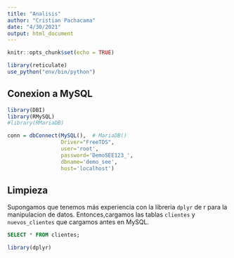 ```yaml
---
title: "Analisis"
author: "Cristian Pachacama"
date: "4/30/2021"
output: html_document
---
```


```r
knitr::opts_chunk$set(echo = TRUE)
```


```r
library(reticulate)
use_python("env/bin/python")
```

## Conexion a MySQL

```r
library(DBI)
library(RMySQL)
#library(RMariaDB)

conn = dbConnect(MySQL(),  # MariaDB()
                 Driver="FreeTDS",
                 user='root', 
                 password='DemoSEE123_',
                 dbname='demo_see', 
                 host='localhost')

```



## Limpieza

Supongamos que tenemos más experiencia con la libreria `dplyr` de r para la manipulacion de datos. Entonces,cargamos las tablas `clientes` y `nuevos_clientes` que cargamos antes en MySQL.

```sql
SELECT * FROM clientes;
```


```r
library(dplyr)

```














